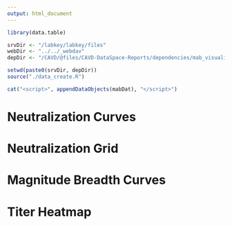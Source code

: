 ```yaml
---
output: html_document
---
```


```r

library(data.table)

srvDir <- "/labkey/labkey/files"
webDir <- "../../_webdav"
depDir <- "/CAVD/@files/CAVD-DataSpace-Reports/dependencies/mab_visualizations"

setwd(paste0(srvDir, depDir))
source("./data_create.R")

```

```r

cat("<script>", appendDataObjects(mabDat), "</script>")

```

<script>

    (() => {

        let reportsdir = "`r paste0(webDir, depDir)`";

        d3
            .select("head")
            .append("link")
            .attr("type", "text/css")
            .attr("rel", "stylesheet")
            .attr("href", reportsdir + "/css/mab_visualization_styles.css");
        
        [
            "/hm_functions.js",
            "/mb_functions.js",
            "/nc_functions.js",
            "/data_process.js",
            "/hm.js",
            "/mb.js",
            "/nc.js",
            "/neutralizationGrid.js"
        ].forEach(src => {
            var script = document.createElement('script');
            script.type = "text/javascript"
            script.src = reportsdir + src;
            script.async = false;
            document.head.appendChild(script);
        });

    })();

    (() => {
    
        let cover = document.createElement("div");
        cover.setAttribute("id", "mab_report_temp_cover");
        
        let styles = {
            'backgroundColor' : "#000000",
            'opacity'         : 0.6,
            'position'        : "absolute",
            'left'            : "-10%",
            'height'          : "100%",
            'width'           : "110%",
            'zIndex'          : 1000
        }
        
        Object.assign(cover.style, styles)
        document.querySelector("div[class='labkey-knitr'").prepend(cover)
        
        let removeCover = setInterval(function(){
            let rep = document.querySelectorAll(".mabreportcont");
            if(rep.length != 0 && this.mabReportData.plotStatus.length == 3){
                clearInterval(removeCover);
                [...rep].forEach(r => r.style.display = "none");
                document.querySelector("#mab_report_temp_cover").outerHTML = "";
            }
        },100);

    })();

    var mabActiveTab = function(e, tabname){
        var tabs = document.querySelectorAll(".mabreporttab");
        var cont = document.querySelectorAll(".mabreportcont");
        tabs.forEach(d => d.className = d.className.replace("active", ""));
        cont.forEach(d => d.style.display = "none");
        [...tabs].filter(d => d.id.includes(tabname)).forEach(d => d.className += " active");
        [...cont].filter(d => d.id.includes(tabname)).forEach(d => d.style.display = "block");
    }

</script>

<div class="mabreporttabs">
  <h1 class="mabreporttab" id="mab_neutcrv" onclick="mabActiveTab(event, 'mab_neutcrv')">Neutralization Curves</h1>
  <h1 class="mabreporttab" id="mab_neutgrd" onclick="mabActiveTab(event, 'mab_neutgrd')">Neutralization Grid</h1>
  <h1 class="mabreporttab" id="mab_mbcurve" onclick="mabActiveTab(event, 'mab_mbcurve')">Magnitude Breadth Curves</h1>
  <h1 class="mabreporttab" id="mab_heatmap" onclick="mabActiveTab(event, 'mab_heatmap')">Titer Heatmap</h1>
</div>

<div class="mabreportconts">
  <div class="mabreportcont" id="mab_neutcrv"></div>
  <div class="mabreportcont" id="mab_mbcurve"></div>
  <div class="mabreportcont" id="mab_heatmap"></div>
  <div class="mabreportcont" id="mab_neutgrd"></div>
</div>
